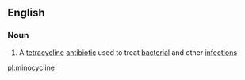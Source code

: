 ==English==

===Noun===
{{wikipedia}}
{{en-noun|-}}

# A [[tetracycline]] [[antibiotic]] used to treat [[bacterial]] and other [[infection]]s

[[pl:minocycline]]